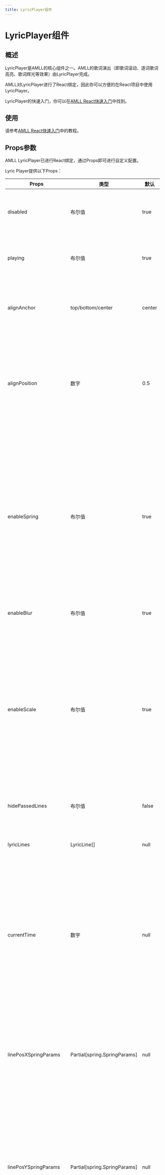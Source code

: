 ```yaml
---
title: LyricPlayer组件
---
```


# LyricPlayer组件

## 概述

LyricPlayer是AMLL的核心组件之一。AMLL的歌词演出（即歌词滚动、逐词歌词高亮、歌词辉光等效果）由LyricPlayer完成。

AMLL对LyricPlayer进行了React绑定，因此你可以方便的在React项目中使用LyricPlayer。

LyricPlayer的快速入门，你可以在[AMLL React快速入门](./quick-start)中找到。

## 使用

请参考[AMLL React快速入门](./quick-start)中的教程。

## Props参数

AMLL LyricPlayer已进行React绑定，通过Props即可进行自定义配置。

Lyric Player提供以下Props：

| Props | 类型 | 默认 | 作用 |
| --- | --- | --- | --- |
| disabled | 布尔值 | true  | 是否演出部分效果，目前会控制播放间奏点的动画的播放暂停与否 |
| playing | 布尔值 | true | 是否演出部分效果，目前会控制播放间奏点的动画的播放暂停与否 |
| alignAnchor | top/bottom/center | center | 设置歌词行的对齐方式，分别向目标歌词行的顶部/底部/垂直中心对齐|
| alignPosition | 数字 | 0.5 | 设置默认的歌词行对齐位置，相对于整个歌词播放组件的大小位置。可以设置一个 0.0-1.0 之间的任意数字，代表组件高度由上到下的比例位置 |
| enableSpring | 布尔值 | true | 设置是否使用物理弹簧算法实现歌词动画效果。如果启用，则会通过弹簧算法实时处理歌词位置，但是需要性能足够强劲的电脑方可流畅运行；如果不启用，则会回退到基于 `transition` 的过渡效果，对低性能的机器比较友好，但是效果会比较单一 |
| enableBlur | 布尔值 | true | 设置是否启用歌词行的模糊效果 |
| enableScale | 布尔值 | true | 设置是否使用物理弹簧算法实现歌词动画效果。如果启用，则会通过弹簧算法实时处理歌词位置，但是需要性能足够强劲的电脑方可流畅运行； 如果不启用，则会回退到基于 `transition` 的过渡效果，对低性能的机器比较友好，但是效果会比较单一|
| hidePassedLines | 布尔值 | false | 设置是否隐藏已经播放过的歌词行 |
| lyricLines | LyricLine[] |null| 设置当前播放歌词，要注意传入后这个数组内的信息不得修改，否则会发生错误 |
| currentTime | 数字 | null | 设置当前播放进度，单位为毫秒且**必须是整数**，此时将会更新内部的歌词进度信息。内部会根据调用间隔和播放进度自动决定如何滚动和显示歌词，所以这个的调用频率越快越准确越好 |
| linePosXSpringParams| Partial[spring.SpringParams] | null | 设置所有歌词行在​纵坐标上的弹簧属性，包括重量、弹力和阻力。params 需要设置的弹簧属性，提供的属性将会覆盖原来的属性，未提供的属性将会保持原样 |
| linePosYSpringParams | Partial[spring.SpringParams] | null | 设置所有歌词行在​纵坐标上的弹簧属性，包括重量、弹力和阻力。params 需要设置的弹簧属性，提供的属性将会覆盖原来的属性，未提供的属性将会保持原样 |
| lineScaleSpringParams | Partial[spring.SpringParams] | null | 设置所有歌词行在​缩放大小上的弹簧属性，包括重量、弹力和阻力。 params 需要设置的弹簧属性，提供的属性将会覆盖原来的属性，未提供的属性将会保持原样 |
| bottomLine | ReactNode | null | 在一个特殊的底栏元素内加入指定元素，默认是空白的，可以往内部添加任意元素。这个元素始终在歌词的底部，可以用于显示歌曲创作者等信息 |
| onLyricLineClick | (line: LyricLineMouseEvent) => void | null | 当某个歌词行被左键点击时触发的事件。line 歌词行的事件对象，可以访问到对应的歌词行信息和歌词行索引|
| onLyricLineContextMenu | (line: LyricLineMouseEvent) => void | null | 当某个歌词行被右键点击时触发的事件。line 歌词行的事件对象，可以访问到对应的歌词行信息和歌词行索引|
